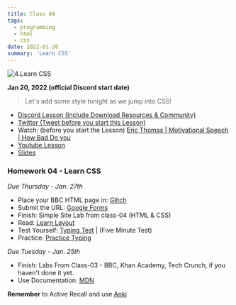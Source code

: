 ```yaml
---
title: Class 04
tags:
  - programming
  - html
  - css
date: 2022-01-20
summary: 'Learn CSS'
---
```


![4.Learn CSS](https://cdn.hashnode.com/res/hashnode/image/upload/v1676550315513/GYJ2TMkGk.png?auto=compress)

**Jan 20, 2022 (official Discord start date)**

> Let's add some style tonight as we jump into CSS!

- [Discord Lesson (Include Download Resources & Community)](https://discord.com/channels/735923219315425401/738891289071714388/933851316575432814)
- [Twitter (Tweet before you start this Lesson)](https://twitter.com/leonnoel/status/1484292275064631297)
- Watch: (before you start the Lesson) [Eric Thomas | Motivational Speech | How Bad Do you ](https://www.youtube.com/watch?v=6vuetQSwFW8)
- [Youtube Lesson](https://www.youtube.com/watch?v=Q1Obtn29twk)
- [Slides](https://slides.com/leonnoel/100devs2-css-the-basics/)

### Homework 04 - Learn CSS

_Due Thursday - Jan. 27th_

- Place your BBC HTML page in: [Glitch](https://glitch.com/)
- Submit the URL: [Google Forms](https://forms.gle/inMYVvbEZt2fmzng9)
- Finish: Simple Site Lab from class-04 (HTML & CSS)
- Read: [Learn Layout](https://learnlayout.com/)
- Test Yourself: [Typing Test](https://www.typingtest.com/) | (Five Minute Test)
- Practice: [Practice Typing](https://www.keybr.com/)

_Due Tuesday - Jan. 25th_

- Finish: Labs From Class-03 - BBC, Khan Academy, Tech Crunch, if you haven't done it yet.
- Use Documentation: [MDN](https://developer.mozilla.org/en-US/docs/Web/HTML)

**Remember** to Active Recall and use [Anki](https://apps.ankiweb.net/)
